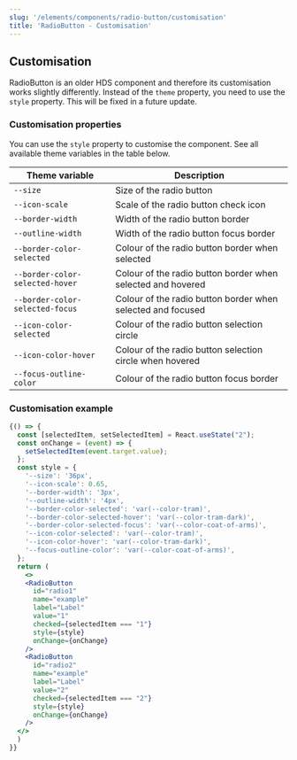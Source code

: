 ```yaml
---
slug: '/elements/components/radio-button/customisation'
title: 'RadioButton - Customisation'
---
```



## Customisation

<Notification type="alert" label="RadioButton customisation works differently!" className="siteNotification">
  RadioButton is an older HDS component and therefore its customisation works slightly differently. Instead of the <code>theme</code> property, you need to use the <code>style</code> property. This will be fixed in a future update.
</Notification>

### Customisation properties
You can use the `style` property to customise the component. See all available theme variables in the table below.

| Theme variable                           | Description                                                 |
| ---------------------------------------- | ----------------------------------------------------------- |
| `--size`                                 | Size of the radio button                                    |
| `--icon-scale`                           | Scale of the radio button check icon                        |
| `--border-width`                         | Width of the radio button border                            |
| `--outline-width`                        | Width of the radio button focus border                      |
| `--border-color-selected`                | Colour of the radio button border when selected             |
| `--border-color-selected-hover`          | Colour of the radio button border when selected and hovered |
| `--border-color-selected-focus`          | Colour of the radio button border when selected and focused |
| `--icon-color-selected`                  | Colour of the radio button selection circle                 |
| `--icon-color-hover`                     | Colour of the radio button selection circle when hovered    |
| `--focus-outline-color`                  | Colour of the radio button focus border                     |

### Customisation example
<Playground>


```jsx
{() => {
  const [selectedItem, setSelectedItem] = React.useState("2");
  const onChange = (event) => {
    setSelectedItem(event.target.value);
  };
  const style = {
    '--size': '36px',
    '--icon-scale': 0.65,
    '--border-width': '3px',
    '--outline-width': '4px',
    '--border-color-selected': 'var(--color-tram)',
    '--border-color-selected-hover': 'var(--color-tram-dark)',
    '--border-color-selected-focus': 'var(--color-coat-of-arms)',
    '--icon-color-selected': 'var(--color-tram)',
    '--icon-color-hover': 'var(--color-tram-dark)',
    '--focus-outline-color': 'var(--color-coat-of-arms)',
  };
  return (
    <>
    <RadioButton 
      id="radio1" 
      name="example" 
      label="Label" 
      value="1" 
      checked={selectedItem === "1"}
      style={style}
      onChange={onChange}
    />
    <RadioButton 
      id="radio2" 
      name="example" 
      label="Label" 
      value="2" 
      checked={selectedItem === "2"}
      style={style}
      onChange={onChange}
    />
  </>
  )
}}
```


</Playground>

